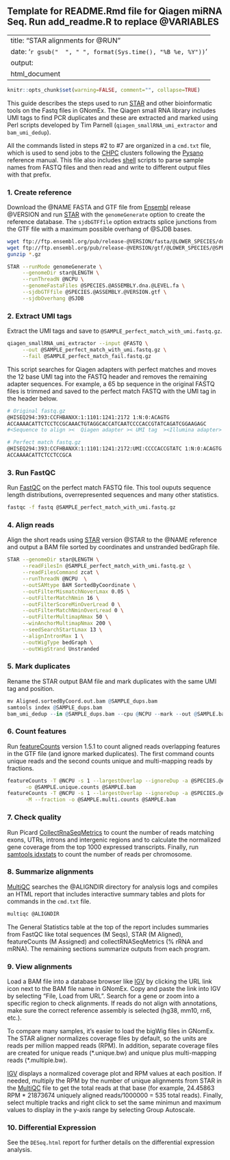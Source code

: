 ## Template for README.Rmd file for Qiagen miRNA Seq.  Run add_readme.R to replace @VARIABLES

---
title: "STAR alignments for @RUN"
date: '`r gsub("  ", " ", format(Sys.time(), "%B %e, %Y"))`'
output:
  html_document
---

```r
knitr::opts_chunk$set(warning=FALSE, comment="", collapse=TRUE)
```

This guide describes the steps used to run [STAR] and other bioinformatic tools
on the Fastq files in GNomEx.  The Qiagen small RNA library includes UMI tags to
find PCR duplicates and these are extracted and marked using Perl scripts
developed by Tim Parnell (`qiagen_smallRNA_umi_extractor` and `bam_umi_dedup`).

All the commands listed in steps #2 to #7 are organized in a `cmd.txt` file,  which
is used to send jobs to the [CHPC] clusters following the [Pysano] reference
manual.  This file also includes [shell] scripts to parse sample names from
FASTQ files and then read and write to different output files with that prefix.

### 1. Create reference

Download the @NAME FASTA and GTF file from [Ensembl] release @VERSION and
run [STAR] with the `genomeGenerate` option to create the reference database.
The `sjdbGTFfile` option extracts splice junctions from the GTF file with a
maximum possible overhang of @SJDB bases.

```bash
wget ftp://ftp.ensembl.org/pub/release-@VERSION/fasta/@LOWER_SPECIES/dna/@SPECIES.@ASSEMBLY.dna.@LEVEL.fa.gz
wget ftp://ftp.ensembl.org/pub/release-@VERSION/gtf/@LOWER_SPECIES/@SPECIES.@ASSEMBLY.@VERSION.gtf.gz
gunzip *.gz

STAR --runMode genomeGenerate \
     --genomeDir star@LENGTH \
     --runThreadN @NCPU \
     --genomeFastaFiles @SPECIES.@ASSEMBLY.dna.@LEVEL.fa \
     --sjdbGTFfile @SPECIES.@ASSEMBLY.@VERSION.gtf \
     --sjdbOverhang @SJDB
```


### 2. Extract UMI tags

Extract the UMI tags and save to `@SAMPLE_perfect_match_with_umi.fastq.gz`.

```bash
qiagen_smallRNA_umi_extractor --input @FASTQ \
     --out @SAMPLE_perfect_match_with_umi.fastq.gz \
     --fail @SAMPLE_perfect_match_fail.fastq.gz
```

This script searches for Qiagen adapters with perfect matches and moves
the 12 base UMI tag into the FASTQ header and removes the remaining adapter sequences.
For example, a 65 bp sequence in the original FASTQ files is trimmed and saved to the perfect match FASTQ
with the UMI tag in the header below.

```bash
# Original fastq.gz
@HISEQ294:393:CCFHBANXX:1:1101:1241:2172 1:N:0:ACAGTG
ACCAAAACATTCTCCTCCGCAAACTGTAGGCACCATCAATCCCCACCGTATCAGATCGGAAGAGC
#<Sequence to align ><  Qiagen adapter >< UMI tag  ><Illumina adapter>

# Perfect match fastq.gz
@HISEQ294:393:CCFHBANXX:1:1101:1241:2172:UMI:CCCCACCGTATC 1:N:0:ACAGTG
ACCAAAACATTCTCCTCCGCA
```


### 3. Run FastQC

Run [FastQC] on the perfect match FASTQ file.  This tool ouputs sequence length distributions,
overrepresented sequences and many other statistics.

```bash
fastqc -f fastq @SAMPLE_perfect_match_with_umi.fastq.gz
```

### 4. Align reads

Align the short reads using [STAR] version @STAR to the @NAME reference and output a BAM file
 sorted by coordinates and unstranded bedGraph file.

```bash
STAR --genomeDir star@LENGTH \
     --readFilesIn @SAMPLE_perfect_match_with_umi.fastq.gz \
     --readFilesCommand zcat \
     --runThreadN @NCPU  \
     --outSAMtype BAM SortedByCoordinate \
     --outFilterMismatchNoverLmax 0.05 \
     --outFilterMatchNmin 16 \
     --outFilterScoreMinOverLread 0 \
     --outFilterMatchNminOverLread 0 \
     --outFilterMultimapNmax 50 \
     --winAnchorMultimapNmax 200 \
     --seedSearchStartLmax 13 \
     --alignIntronMax 1 \
     --outWigType bedGraph \
     --outWigStrand Unstranded
```

### 5. Mark duplicates

Rename the STAR output BAM file and mark duplicates with the same UMI tag and position.

```r
mv Aligned.sortedByCoord.out.bam @SAMPLE_dups.bam
samtools index @SAMPLE_dups.bam
bam_umi_dedup --in @SAMPLE_dups.bam --cpu @NCPU --mark --out @SAMPLE.bam
```


### 6. Count features

Run [featureCounts] version 1.5.1 to count aligned reads overlapping features in
the GTF file (and ignore marked duplicates).   The first command counts unique
reads and the second counts unique and multi-mapping reads by fractions.

```bash
featureCounts -T @NCPU -s 1 --largestOverlap --ignoreDup -a @SPECIES.@ASSEMBLY.@VERSION.gtf \
      -o @SAMPLE.unique.counts @SAMPLE.bam
featureCounts -T @NCPU -s 1 --largestOverlap --ignoreDup -a @SPECIES.@ASSEMBLY.@VERSION.gtf \
      -M --fraction -o @SAMPLE.multi.counts @SAMPLE.bam
```

### 7. Check quality

Run Picard [CollectRnaSeqMetrics] to count the number of reads matching exons,
UTRs, introns and intergenic regions and to calculate the normalized gene
coverage from the top 1000 expressed transcripts. Finally, run [samtools idxstats] to
count the number of reads per chromosome.

### 8. Summarize alignments

[MultiQC] searches the @ALIGNDIR directory for analysis logs and compiles an
HTML report that includes interactive summary tables and plots for commands
in the `cmd.txt` file.

```bash
multiqc @ALIGNDIR
```

The General Statistics table at the top of the report includes summaries from
FastQC like total sequences (M Seqs), STAR (M Aligned), featureCounts (M
Assigned) and collectRNASeqMetrics (% rRNA and mRNA).   The remaining sections
summarize outputs from each program.

### 9.  View alignments

Load a BAM file into a database browser like [IGV] by clicking the URL link icon
next to the BAM file name in GNomEx.   Copy and paste the link into IGV by
selecting "File, Load from URL".   Search for a gene or zoom into a specific
region to check alignments. If reads do not align with annotations, make sure
the correct reference assembly is selected (hg38, mm10, rn6, etc.).

To compare many samples, it's easier to load the bigWig files in GNomEx. The
STAR aligner normalizes coverage files by default, so the units are reads per
million mapped reads (RPM). In addition, separate coverage files are created for
unique reads (\*.unique.bw) and unique plus multi-mapping reads
(\*.multiple.bw).

[IGV] displays a normalized coverage plot and RPM values at each position.
If needed, multiply the RPM by the number of unique alignments from
STAR in the [MultiQC] file to get the total reads at that base (for example,
24.45863 RPM * 21873674 uniquely aligned reads/1000000 = 535 total reads).
Finally, select multiple tracks and right click to set the same minimun and
maximum values to display in the y-axis range by selecting Group Autoscale.

### 10. Differential Expression

See the `DESeq.html` report for further details on the differential expression analysis.

<br>

[cutadapt]: http://cutadapt.readthedocs.io/en/stable/index.html
[STAR]: https://github.com/alexdobin/STAR
[Ensembl]: http://uswest.ensembl.org/info/data/ftp/index.html
[Pysano]: https://uofuhealth.utah.edu/huntsman/shared-resources/gba/bioinformatics/infrastructure/pysano.php
[CHPC]: https://www.chpc.utah.edu/
[shell]: http://tldp.org/LDP/abs/html/index.html
[IGV]: http://software.broadinstitute.org/software/igv/
[featureCounts]: http://bioinf.wehi.edu.au/featureCounts/
[FastQC]: http://www.bioinformatics.babraham.ac.uk/projects/fastqc/
[CollectRnaSeqMetrics]: https://broadinstitute.github.io/picard/command-line-overview.html#CollectRnaSeqMetrics
[samtools idxstats]: http://www.htslib.org/
[MultiQC]: http://multiqc.info/
